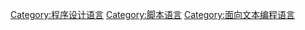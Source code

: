{{catmore}}
{{Commonscat|Perl (programming language)}}

[[Category:程序设计语言|Category:程序设计语言]]
[[Category:脚本语言|Category:脚本语言]]
[[Category:面向文本编程语言|Category:面向文本编程语言]]